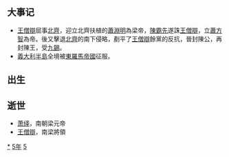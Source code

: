 {{yearTOC|555|南朝梁'''[[承聖|承聖]]四年'''，'''[[天成_(蕭淵明)|天成]]元年'''，'''[[紹泰|紹泰]]元年'''；高昌'''[[建昌_(麴寶茂)|建昌]]元年'''；西魏'''[[拓跋廓|恭帝]]二年'''；北齊'''[[天保_(高洋)|天保]]六年'''；西梁'''[[大定_(萧詧)|大定]]元年'''；新罗'''[[開國_(新羅)|開國]]五年'''}}

== 大事记 ==
*[[王僧辯|王僧辯]]屈事[[北齊|北齊]]，迎立北齊扶植的[[蕭淵明|蕭淵明]]為梁帝，[[陳霸先|陳霸先]]遂誅[[王僧辯|王僧辯]]，立[[蕭方智|蕭方智]]為帝。後又擊退[[北齊|北齊]]的南下侵略，剷平了[[王僧辯|王僧辯]]餘黨的反抗，晉封陳公，再封陳王，受[[九錫|九錫]]。
*[[義大利半島|義大利半島]]全境被[[東羅馬帝國|東羅馬帝國]]征服。

== 出生 ==

== 逝世 ==
{{Wikisource year mention}}
*[[萧绎|萧绎]]，南朝梁元帝
*[[王僧辯|王僧辯]]，南梁將領

[[Category:555年|*]]
[[Category:550年代|5年]]
[[Category:6世纪各年|5]]